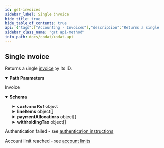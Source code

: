 ```yaml
---
id: get-invoices
sidebar_label: Single invoice
hide_title: true
hide_table_of_contents: true
api: {"tags":["Accounting - Invoices"],"description":"Returns a single [invoice](https://docs.codat.io/docs/datamodel-accounting-invoices) by its ID.","operationId":"GetInvoices","parameters":[{"name":"companyId","in":"path","required":true,"schema":{"type":"string","format":"uuid"}},{"name":"invoiceId","in":"path","required":true,"schema":{"type":"string"}}],"responses":{"200":{"description":"Invoice","content":{"application/json":{"schema":{"required":["amountDue","issueDate","status","totalAmount","totalTaxAmount"],"type":"object","properties":{"id":{"type":"string","nullable":true},"invoiceNumber":{"type":"string","nullable":true},"customerRef":{"required":["id"],"type":"object","properties":{"id":{"type":"string"},"companyName":{"type":"string","nullable":true}},"additionalProperties":false},"issueDate":{"type":"string","format":"date-time"},"dueDate":{"type":"string","format":"date-time","nullable":true},"modifiedDate":{"type":"string","format":"date-time","nullable":true},"sourceModifiedDate":{"type":"string","format":"date-time","nullable":true},"paidOnDate":{"type":"string","format":"date-time","nullable":true},"currency":{"type":"string","nullable":true},"currencyRate":{"type":"number","format":"double","nullable":true},"lineItems":{"type":"array","items":{"required":["quantity","unitAmount"],"type":"object","properties":{"description":{"type":"string","nullable":true},"unitAmount":{"type":"number","format":"double"},"quantity":{"type":"number","format":"double"},"discountAmount":{"type":"number","format":"double","nullable":true},"subTotal":{"type":"number","format":"double","nullable":true},"taxAmount":{"type":"number","format":"double","nullable":true},"totalAmount":{"type":"number","format":"double","nullable":true},"accountRef":{"type":"object","properties":{"id":{"type":"string","nullable":true},"name":{"type":"string","nullable":true}},"additionalProperties":false},"discountPercentage":{"type":"number","format":"double","nullable":true},"taxRateRef":{"required":["id"],"type":"object","properties":{"id":{"type":"string"},"name":{"type":"string","nullable":true},"effectiveTaxRate":{"type":"number","format":"double","nullable":true}},"additionalProperties":false},"itemRef":{"required":["id"],"type":"object","properties":{"id":{"type":"string"},"name":{"type":"string","nullable":true}},"additionalProperties":false},"trackingCategoryRefs":{"type":"array","items":{"required":["id"],"type":"object","properties":{"id":{"type":"string"},"name":{"type":"string","nullable":true}},"additionalProperties":false},"nullable":true},"tracking":{"required":["categoryRefs","isBilledTo"],"type":"object","properties":{"categoryRefs":{"type":"array","items":{"required":["id"],"type":"object","properties":{"id":{"type":"string"},"name":{"type":"string","nullable":true}},"additionalProperties":false}},"projectRef":{"required":["id"],"type":"object","properties":{"id":{"type":"string"},"name":{"type":"string","nullable":true}},"additionalProperties":false},"customerRef":{"required":["id"],"type":"object","properties":{"id":{"type":"string"},"companyName":{"type":"string","nullable":true}},"additionalProperties":false},"isBilledTo":{"enum":["Unknown","Project"],"type":"string"}},"additionalProperties":false}},"additionalProperties":false},"nullable":true},"paymentAllocations":{"type":"array","items":{"type":"object","properties":{"id":{"type":"string","nullable":true},"totalAmount":{"type":"number","format":"double"},"currency":{"type":"string","nullable":true},"currencyRate":{"type":"number","format":"double","nullable":true},"date":{"type":"string","format":"date-time"},"note":{"type":"string","nullable":true},"allocatedOnDate":{"type":"string","format":"date-time","nullable":true},"accountRef":{"type":"object","properties":{"id":{"type":"string","nullable":true},"name":{"type":"string","nullable":true}},"additionalProperties":false},"reference":{"type":"string","nullable":true}},"additionalProperties":false},"nullable":true},"withholdingTax":{"type":"array","items":{"required":["amount","name"],"type":"object","properties":{"name":{"type":"string"},"amount":{"type":"number","format":"double"}},"additionalProperties":false},"nullable":true},"totalDiscount":{"type":"number","format":"double","nullable":true},"subTotal":{"type":"number","format":"double","nullable":true},"totalTaxAmount":{"type":"number","format":"double"},"totalAmount":{"type":"number","format":"double"},"amountDue":{"type":"number","format":"double"},"discountPercentage":{"type":"number","format":"double","nullable":true},"status":{"enum":["Unknown","Draft","Submitted","PartiallyPaid","Paid","Void"],"type":"string"},"note":{"type":"string","nullable":true}},"additionalProperties":false}}}},"401":{"description":"Authentication failed - see [authentication instructions](https://docs.codat.io/docs/authentication-1)"},"402":{"description":"Account limit reached - see [account limits](https://docs.codat.io/docs/environments-1)"}},"method":"get","path":"/companies/{companyId}/data/invoices/{invoiceId}","servers":[{"url":"https://api.codat.io","description":"Codat API (Production)"}],"security":[{"AuthorizationHeader":[]}],"securitySchemes":{"AuthorizationHeader":{"type":"apiKey","description":"The word \"Basic\" followed by a space and your API Key, base64 encoded, which can be found [here](https://portal-integration.codat.io/#/profile)","name":"Authorization","in":"header"}},"info":{"title":"Codat API","description":"[What's changed in our Swagger](https://docs.codat.io/docs/new-swagger-ui)","version":"v1"},"postman":{"name":"Single invoice","description":{"content":"Returns a single [invoice](https://docs.codat.io/docs/datamodel-accounting-invoices) by its ID.","type":"text/plain"},"url":{"path":["companies",":companyId","data","invoices",":invoiceId"],"host":["{{baseUrl}}"],"query":[],"variable":[{"disabled":false,"description":{"content":"(Required) ","type":"text/plain"},"type":"any","value":"","key":"companyId"},{"disabled":false,"description":{"content":"(Required) ","type":"text/plain"},"type":"any","value":"","key":"invoiceId"}]},"header":[{"key":"Accept","value":"application/json"}],"method":"GET"}}
sidebar_class_name: "get api-method"
info_path: docs/codat/codat-api
---
```



## Single invoice



Returns a single [invoice](https://docs.codat.io/docs/datamodel-accounting-invoices) by its ID.

<details style={{"marginBottom":"1rem"}} data-collapsed={false} open={true}><summary style={{}}><strong>Path Parameters</strong></summary><div><ul><ParamsItem className={"paramsItem"} param={{"name":"companyId","in":"path","required":true,"schema":{"type":"string","format":"uuid"}}}></ParamsItem><ParamsItem className={"paramsItem"} param={{"name":"invoiceId","in":"path","required":true,"schema":{"type":"string"}}}></ParamsItem></ul></div></details><div><ApiTabs><TabItem label={"200"} value={"200"}><div>

Invoice

</div><div><details style={{}} data-collapsed={false} open={true}><summary style={{"textAlign":"left"}}><strong>Schema</strong></summary><div style={{"textAlign":"left","marginLeft":"1rem"}}></div><ul style={{"marginLeft":"1rem"}}><SchemaItem collapsible={false} name={"id"} required={false} schemaDescription={undefined} schemaName={"string"} qualifierMessage={undefined}></SchemaItem><SchemaItem collapsible={false} name={"invoiceNumber"} required={false} schemaDescription={undefined} schemaName={"string"} qualifierMessage={undefined}></SchemaItem><SchemaItem collapsible={true} className={"schemaItem"}><details style={{}}><summary style={{}}><strong>customerRef</strong><span style={{"opacity":"0.6"}}> object</span></summary><div style={{"marginLeft":"1rem"}}><SchemaItem collapsible={false} name={"id"} required={true} schemaDescription={undefined} schemaName={"string"} qualifierMessage={undefined}></SchemaItem><SchemaItem collapsible={false} name={"companyName"} required={false} schemaDescription={undefined} schemaName={"string"} qualifierMessage={undefined}></SchemaItem></div></details></SchemaItem><SchemaItem collapsible={false} name={"issueDate"} required={true} schemaDescription={undefined} schemaName={"date-time"} qualifierMessage={undefined}></SchemaItem><SchemaItem collapsible={false} name={"dueDate"} required={false} schemaDescription={undefined} schemaName={"date-time"} qualifierMessage={undefined}></SchemaItem><SchemaItem collapsible={false} name={"modifiedDate"} required={false} schemaDescription={undefined} schemaName={"date-time"} qualifierMessage={undefined}></SchemaItem><SchemaItem collapsible={false} name={"sourceModifiedDate"} required={false} schemaDescription={undefined} schemaName={"date-time"} qualifierMessage={undefined}></SchemaItem><SchemaItem collapsible={false} name={"paidOnDate"} required={false} schemaDescription={undefined} schemaName={"date-time"} qualifierMessage={undefined}></SchemaItem><SchemaItem collapsible={false} name={"currency"} required={false} schemaDescription={undefined} schemaName={"string"} qualifierMessage={undefined}></SchemaItem><SchemaItem collapsible={false} name={"currencyRate"} required={false} schemaDescription={undefined} schemaName={"double"} qualifierMessage={undefined}></SchemaItem><SchemaItem collapsible={true} className={"schemaItem"}><details style={{}}><summary style={{}}><strong>lineItems</strong><span style={{"opacity":"0.6"}}> object[]</span></summary><div style={{"marginLeft":"1rem"}}><SchemaItem collapsible={false} name={"description"} required={false} schemaDescription={undefined} schemaName={"string"} qualifierMessage={undefined}></SchemaItem><SchemaItem collapsible={false} name={"unitAmount"} required={true} schemaDescription={undefined} schemaName={"double"} qualifierMessage={undefined}></SchemaItem><SchemaItem collapsible={false} name={"quantity"} required={true} schemaDescription={undefined} schemaName={"double"} qualifierMessage={undefined}></SchemaItem><SchemaItem collapsible={false} name={"discountAmount"} required={false} schemaDescription={undefined} schemaName={"double"} qualifierMessage={undefined}></SchemaItem><SchemaItem collapsible={false} name={"subTotal"} required={false} schemaDescription={undefined} schemaName={"double"} qualifierMessage={undefined}></SchemaItem><SchemaItem collapsible={false} name={"taxAmount"} required={false} schemaDescription={undefined} schemaName={"double"} qualifierMessage={undefined}></SchemaItem><SchemaItem collapsible={false} name={"totalAmount"} required={false} schemaDescription={undefined} schemaName={"double"} qualifierMessage={undefined}></SchemaItem><SchemaItem collapsible={true} className={"schemaItem"}><details style={{}}><summary style={{}}><strong>accountRef</strong><span style={{"opacity":"0.6"}}> object</span></summary><div style={{"marginLeft":"1rem"}}><SchemaItem collapsible={false} name={"id"} required={false} schemaDescription={undefined} schemaName={"string"} qualifierMessage={undefined}></SchemaItem><SchemaItem collapsible={false} name={"name"} required={false} schemaDescription={undefined} schemaName={"string"} qualifierMessage={undefined}></SchemaItem></div></details></SchemaItem><SchemaItem collapsible={false} name={"discountPercentage"} required={false} schemaDescription={undefined} schemaName={"double"} qualifierMessage={undefined}></SchemaItem><SchemaItem collapsible={true} className={"schemaItem"}><details style={{}}><summary style={{}}><strong>taxRateRef</strong><span style={{"opacity":"0.6"}}> object</span></summary><div style={{"marginLeft":"1rem"}}><SchemaItem collapsible={false} name={"id"} required={true} schemaDescription={undefined} schemaName={"string"} qualifierMessage={undefined}></SchemaItem><SchemaItem collapsible={false} name={"name"} required={false} schemaDescription={undefined} schemaName={"string"} qualifierMessage={undefined}></SchemaItem><SchemaItem collapsible={false} name={"effectiveTaxRate"} required={false} schemaDescription={undefined} schemaName={"double"} qualifierMessage={undefined}></SchemaItem></div></details></SchemaItem><SchemaItem collapsible={true} className={"schemaItem"}><details style={{}}><summary style={{}}><strong>itemRef</strong><span style={{"opacity":"0.6"}}> object</span></summary><div style={{"marginLeft":"1rem"}}><SchemaItem collapsible={false} name={"id"} required={true} schemaDescription={undefined} schemaName={"string"} qualifierMessage={undefined}></SchemaItem><SchemaItem collapsible={false} name={"name"} required={false} schemaDescription={undefined} schemaName={"string"} qualifierMessage={undefined}></SchemaItem></div></details></SchemaItem><SchemaItem collapsible={true} className={"schemaItem"}><details style={{}}><summary style={{}}><strong>trackingCategoryRefs</strong><span style={{"opacity":"0.6"}}> object[]</span></summary><div style={{"marginLeft":"1rem"}}><SchemaItem collapsible={false} name={"id"} required={true} schemaDescription={undefined} schemaName={"string"} qualifierMessage={undefined}></SchemaItem><SchemaItem collapsible={false} name={"name"} required={false} schemaDescription={undefined} schemaName={"string"} qualifierMessage={undefined}></SchemaItem></div></details></SchemaItem><SchemaItem collapsible={true} className={"schemaItem"}><details style={{}}><summary style={{}}><strong>tracking</strong><span style={{"opacity":"0.6"}}> object</span></summary><div style={{"marginLeft":"1rem"}}><SchemaItem collapsible={true} className={"schemaItem"}><details style={{}}><summary style={{}}><strong>categoryRefs</strong><span style={{"opacity":"0.6"}}> object[]</span><strong style={{"fontSize":"var(--ifm-code-font-size)","color":"var(--openapi-required)"}}> required</strong></summary><div style={{"marginLeft":"1rem"}}><SchemaItem collapsible={false} name={"id"} required={true} schemaDescription={undefined} schemaName={"string"} qualifierMessage={undefined}></SchemaItem><SchemaItem collapsible={false} name={"name"} required={false} schemaDescription={undefined} schemaName={"string"} qualifierMessage={undefined}></SchemaItem></div></details></SchemaItem><SchemaItem collapsible={true} className={"schemaItem"}><details style={{}}><summary style={{}}><strong>projectRef</strong><span style={{"opacity":"0.6"}}> object</span></summary><div style={{"marginLeft":"1rem"}}><SchemaItem collapsible={false} name={"id"} required={true} schemaDescription={undefined} schemaName={"string"} qualifierMessage={undefined}></SchemaItem><SchemaItem collapsible={false} name={"name"} required={false} schemaDescription={undefined} schemaName={"string"} qualifierMessage={undefined}></SchemaItem></div></details></SchemaItem><SchemaItem collapsible={true} className={"schemaItem"}><details style={{}}><summary style={{}}><strong>customerRef</strong><span style={{"opacity":"0.6"}}> object</span></summary><div style={{"marginLeft":"1rem"}}><SchemaItem collapsible={false} name={"id"} required={true} schemaDescription={undefined} schemaName={"string"} qualifierMessage={undefined}></SchemaItem><SchemaItem collapsible={false} name={"companyName"} required={false} schemaDescription={undefined} schemaName={"string"} qualifierMessage={undefined}></SchemaItem></div></details></SchemaItem><SchemaItem collapsible={false} name={"isBilledTo"} required={true} schemaDescription={undefined} schemaName={"string"} qualifierMessage={"**Possible values:** [`Unknown`, `Project`]"}></SchemaItem></div></details></SchemaItem></div></details></SchemaItem><SchemaItem collapsible={true} className={"schemaItem"}><details style={{}}><summary style={{}}><strong>paymentAllocations</strong><span style={{"opacity":"0.6"}}> object[]</span></summary><div style={{"marginLeft":"1rem"}}><SchemaItem collapsible={false} name={"id"} required={false} schemaDescription={undefined} schemaName={"string"} qualifierMessage={undefined}></SchemaItem><SchemaItem collapsible={false} name={"totalAmount"} required={false} schemaDescription={undefined} schemaName={"double"} qualifierMessage={undefined}></SchemaItem><SchemaItem collapsible={false} name={"currency"} required={false} schemaDescription={undefined} schemaName={"string"} qualifierMessage={undefined}></SchemaItem><SchemaItem collapsible={false} name={"currencyRate"} required={false} schemaDescription={undefined} schemaName={"double"} qualifierMessage={undefined}></SchemaItem><SchemaItem collapsible={false} name={"date"} required={false} schemaDescription={undefined} schemaName={"date-time"} qualifierMessage={undefined}></SchemaItem><SchemaItem collapsible={false} name={"note"} required={false} schemaDescription={undefined} schemaName={"string"} qualifierMessage={undefined}></SchemaItem><SchemaItem collapsible={false} name={"allocatedOnDate"} required={false} schemaDescription={undefined} schemaName={"date-time"} qualifierMessage={undefined}></SchemaItem><SchemaItem collapsible={true} className={"schemaItem"}><details style={{}}><summary style={{}}><strong>accountRef</strong><span style={{"opacity":"0.6"}}> object</span></summary><div style={{"marginLeft":"1rem"}}><SchemaItem collapsible={false} name={"id"} required={false} schemaDescription={undefined} schemaName={"string"} qualifierMessage={undefined}></SchemaItem><SchemaItem collapsible={false} name={"name"} required={false} schemaDescription={undefined} schemaName={"string"} qualifierMessage={undefined}></SchemaItem></div></details></SchemaItem><SchemaItem collapsible={false} name={"reference"} required={false} schemaDescription={undefined} schemaName={"string"} qualifierMessage={undefined}></SchemaItem></div></details></SchemaItem><SchemaItem collapsible={true} className={"schemaItem"}><details style={{}}><summary style={{}}><strong>withholdingTax</strong><span style={{"opacity":"0.6"}}> object[]</span></summary><div style={{"marginLeft":"1rem"}}><SchemaItem collapsible={false} name={"name"} required={true} schemaDescription={undefined} schemaName={"string"} qualifierMessage={undefined}></SchemaItem><SchemaItem collapsible={false} name={"amount"} required={true} schemaDescription={undefined} schemaName={"double"} qualifierMessage={undefined}></SchemaItem></div></details></SchemaItem><SchemaItem collapsible={false} name={"totalDiscount"} required={false} schemaDescription={undefined} schemaName={"double"} qualifierMessage={undefined}></SchemaItem><SchemaItem collapsible={false} name={"subTotal"} required={false} schemaDescription={undefined} schemaName={"double"} qualifierMessage={undefined}></SchemaItem><SchemaItem collapsible={false} name={"totalTaxAmount"} required={true} schemaDescription={undefined} schemaName={"double"} qualifierMessage={undefined}></SchemaItem><SchemaItem collapsible={false} name={"totalAmount"} required={true} schemaDescription={undefined} schemaName={"double"} qualifierMessage={undefined}></SchemaItem><SchemaItem collapsible={false} name={"amountDue"} required={true} schemaDescription={undefined} schemaName={"double"} qualifierMessage={undefined}></SchemaItem><SchemaItem collapsible={false} name={"discountPercentage"} required={false} schemaDescription={undefined} schemaName={"double"} qualifierMessage={undefined}></SchemaItem><SchemaItem collapsible={false} name={"status"} required={true} schemaDescription={undefined} schemaName={"string"} qualifierMessage={"**Possible values:** [`Unknown`, `Draft`, `Submitted`, `PartiallyPaid`, `Paid`, `Void`]"}></SchemaItem><SchemaItem collapsible={false} name={"note"} required={false} schemaDescription={undefined} schemaName={"string"} qualifierMessage={undefined}></SchemaItem></ul></details></div></TabItem><TabItem label={"401"} value={"401"}><div>

Authentication failed - see [authentication instructions](https://docs.codat.io/docs/authentication-1)

</div><div></div></TabItem><TabItem label={"402"} value={"402"}><div>

Account limit reached - see [account limits](https://docs.codat.io/docs/environments-1)

</div><div></div></TabItem></ApiTabs></div>
      